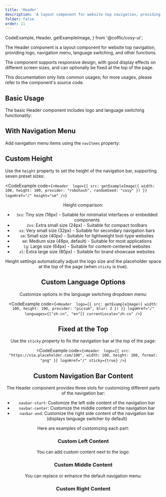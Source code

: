 ```yaml
---
title: 'Header'
description: 'A layout component for website top navigation, providing logo, navigation menu, language switching, and other functions'
folder: false
order: 11
---
```


  CodeExample,
  Header,
  getExampleImage,
} from '@coffic/cosy-ui';


The Header component is a layout component for website top navigation, providing logo, navigation menu, language switching, and other functions.

The component supports responsive design, with good display effects on different screen sizes, and can optionally be fixed at the top of the page.

This documentation only lists common usages; for more usages, please refer to the component's source code.

## Basic Usage

The basic Header component includes logo and language switching functionality:

<CodeExample code={HeaderExampleCodes.Basic}>
  <HeaderBasic />
</CodeExample>

## With Navigation Menu

Add navigation menu items using the `navItems` property:

<CodeExample code={HeaderExampleCodes.WithNavigation}>
  <HeaderWithNavigation />
</CodeExample>

## Custom Height

Use the `height` property to set the height of the navigation bar, supporting seven preset sizes:

<CodeExample
  code={`<Header 
  logo={{ src: getExampleImage({ width: 100, height: 100, provider: "robohash", randomSeed: "cosy" }) }}
  logoHref="/"
  height="sm"
/>`}
>
  <Header
    logo={{
      src: getExampleImage({
        width: 100,
        height: 100,
        provider: 'picsum',
        tag: 'tech',
      }),
      width: 100,
      height: 100,
      format: 'png',
    }}
    logoHref="/"
    sticky={false}
    height="sm"
    rounded="lg"
  />
</CodeExample>

Height comparison:

- `3xs`: Tiny size (16px) - Suitable for minimalist interfaces or embedded components
- `2xs`: Extra small size (24px) - Suitable for compact toolbars
- `xs`: Very small size (32px) - Suitable for secondary navigation bars
- `sm`: Small size (40px) - Suitable for lightweight tool-type websites
- `md`: Medium size (48px, default) - Suitable for most applications
- `lg`: Large size (64px) - Suitable for content-centered websites
- `xl`: Extra large size (80px) - Suitable for brand showcase websites

Height settings automatically adjust the logo size and the placeholder space at the top of the page (when `sticky` is true).

## Custom Language Options

Customize options in the language switching dropdown menu:

<CodeExample
  code={`<Header 
  logo={{ src: getExampleImage({ width: 100, height: 100, provider: "picsum", blur: 2 }) }}
  logoHref="/"
  languages={["zh-cn", "en"]}
  currentLocale="zh-cn"
/>`}
>
  <Header
    logo={{
      src: getExampleImage({
        width: 100,
        height: 100,
        provider: 'picsum',
        tag: 'tech',
      }),
      width: 100,
      height: 100,
      format: 'png',
    }}
    logoHref="/"
    sticky={false}
    languages={['zh-cn', 'en']}
    currentLocale="zh-cn"
    rounded="lg"
  />
</CodeExample>

## Fixed at the Top

Use the `sticky` property to fix the navigation bar at the top of the page:

<CodeExample
  code={`<Header 
  logo={{ src: "https://via.placeholder.com/100", width: 100, height: 100, format: "png" }}
  logoHref="/"
  sticky={true}
/>`}
>
  <Header
    logo={{
      src: getExampleImage({
        width: 100,
        height: 100,
        provider: 'picsum',
        tag: 'tech',
      }),
      width: 100,
      height: 100,
      format: 'png',
    }}
    logoHref="/"
    sticky={false}
    rounded="lg"
  />
</CodeExample>

## Custom Navigation Bar Content

The Header component provides three slots for customizing different parts of the navigation bar:

- `navbar-start`: Customize the left side content of the navigation bar
- `navbar-center`: Customize the middle content of the navigation bar
- `navbar-end`: Customize the right side content of the navigation bar (displays language switcher by default)

Here are examples of customizing each part:

### Custom Left Content

You can add custom content next to the logo:

<CodeExample code={HeaderExampleCodes.CustomNavbarStart}>
  <HeaderCustomNavbarStart />
</CodeExample>

### Custom Middle Content

You can replace or enhance the default navigation menu:

<CodeExample code={HeaderExampleCodes.CustomNavbarCenter}>
  <HeaderCustomNavbarCenter />
</CodeExample>

### Custom Right Content

<CodeExample code={HeaderExampleCodes.CustomNavbarEnd}>
  <HeaderCustomNavbarEnd />
</CodeExample>
